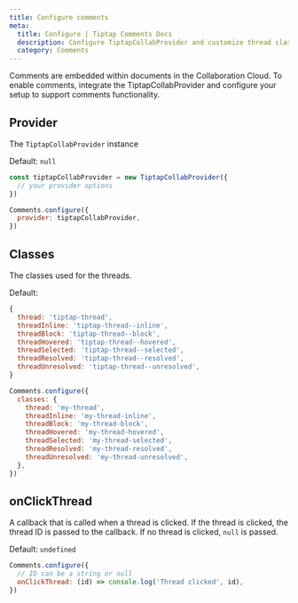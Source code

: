 ```yaml
---
title: Configure comments
meta:
  title: Configure | Tiptap Comments Docs
  description: Configure TiptapCollabProvider and customize thread classes in your Tiptap editor. More in the docs!
  category: Comments
---
```


Comments are embedded within documents in the Collaboration Cloud. To enable comments, integrate the TiptapCollabProvider and configure your setup to support comments functionality.

## Provider

The `TiptapCollabProvider` instance

Default: `null`

```js
const tiptapCollabProvider = new TiptapCollabProvider({
  // your provider options
})

Comments.configure({
  provider: tiptapCollabProvider,
})
```

## Classes

The classes used for the threads.

Default:

```js
{
  thread: 'tiptap-thread',
  threadInline: 'tiptap-thread--inline',
  threadBlock: 'tiptap-thread--block',
  threadHovered: 'tiptap-thread--hovered',
  threadSelected: 'tiptap-thread--selected',
  threadResolved: 'tiptap-thread--resolved',
  threadUnresolved: 'tiptap-thread--unresolved',
}
```

```js
Comments.configure({
  classes: {
    thread: 'my-thread',
    threadInline: 'my-thread-inline',
    threadBlock: 'my-thread-block',
    threadHovered: 'my-thread-hovered',
    threadSelected: 'my-thread-selected',
    threadResolved: 'my-thread-resolved',
    threadUnresolved: 'my-thread-unresolved',
  },
})
```

## onClickThread

A callback that is called when a thread is clicked. If the thread is clicked, the thread ID is passed to the callback. If no thread is clicked, `null` is passed.

Default: `undefined`

```js
Comments.configure({
  // ID can be a string or null
  onClickThread: (id) => console.log('Thread clicked', id),
})
```
